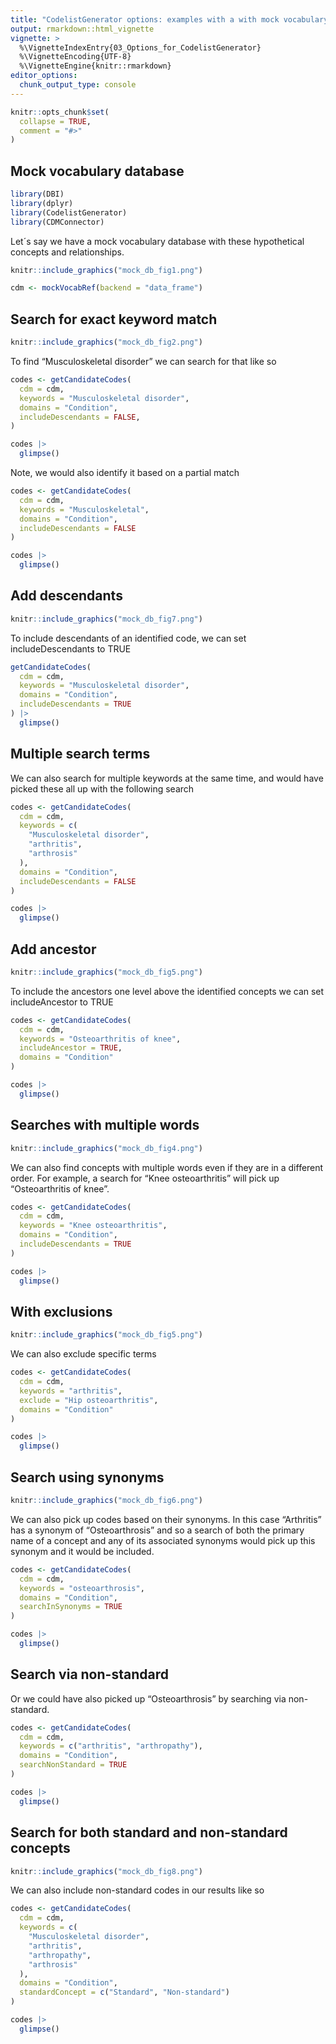 ---
title: "CodelistGenerator options: examples with a with mock vocabulary"
output: rmarkdown::html_vignette
vignette: >
  %\VignetteIndexEntry{03_Options_for_CodelistGenerator}
  %\VignetteEncoding{UTF-8}
  %\VignetteEngine{knitr::rmarkdown}
editor_options: 
  chunk_output_type: console
---

```{r, include = FALSE}
knitr::opts_chunk$set(
  collapse = TRUE,
  comment = "#>"
)
```

## Mock vocabulary database
```{r,  message=FALSE, warning=FALSE,echo=FALSE}
library(DBI)
library(dplyr)
library(CodelistGenerator)
library(CDMConnector)
```

Let´s say we have a mock vocabulary database with these hypothetical concepts and relationships.

```{r,echo=FALSE}
knitr::include_graphics("mock_db_fig1.png")
```

```{r,  message=FALSE, warning=FALSE,echo=FALSE, results='hide'}
cdm <- mockVocabRef(backend = "data_frame")
```

## Search for exact keyword match 
```{r,echo=FALSE}
knitr::include_graphics("mock_db_fig2.png")
```

To find "Musculoskeletal disorder" we can search for that like so 
```{r}
codes <- getCandidateCodes(
  cdm = cdm,
  keywords = "Musculoskeletal disorder",
  domains = "Condition",
  includeDescendants = FALSE,
)

codes |> 
  glimpse()
```

Note, we would also identify it based on a partial match
```{r}
codes <- getCandidateCodes(
  cdm = cdm,
  keywords = "Musculoskeletal",
  domains = "Condition",
  includeDescendants = FALSE
)

codes |> 
  glimpse()
```

## Add descendants
```{r,echo=FALSE}
knitr::include_graphics("mock_db_fig7.png")
```

To include descendants of an identified code, we can set includeDescendants to TRUE
```{r}
getCandidateCodes(
  cdm = cdm,
  keywords = "Musculoskeletal disorder",
  domains = "Condition",
  includeDescendants = TRUE
) |> 
  glimpse()
```

## Multiple search terms 
We can also search for multiple keywords at the same time, and would have picked these all up with the following search
```{r}
codes <- getCandidateCodes(
  cdm = cdm,
  keywords = c(
    "Musculoskeletal disorder",
    "arthritis",
    "arthrosis"
  ),
  domains = "Condition",
  includeDescendants = FALSE
)

codes |> 
  glimpse()
```

## Add ancestor
```{r, echo=FALSE}
knitr::include_graphics("mock_db_fig5.png")
```

To include the ancestors one level above the identified concepts we can set includeAncestor to TRUE

```{r}
codes <- getCandidateCodes(
  cdm = cdm,
  keywords = "Osteoarthritis of knee",
  includeAncestor = TRUE,
  domains = "Condition"
)

codes |> 
  glimpse()
```

## Searches with multiple words
```{r, echo=FALSE}
knitr::include_graphics("mock_db_fig4.png")
```

We can also find concepts with multiple words even if they are in a different order. For example, a search for "Knee osteoarthritis" will pick up "Osteoarthritis of knee".

```{r}
codes <- getCandidateCodes(
  cdm = cdm,
  keywords = "Knee osteoarthritis",
  domains = "Condition",
  includeDescendants = TRUE
)

codes |> 
  glimpse()
```


## With exclusions
```{r, echo=FALSE}
knitr::include_graphics("mock_db_fig5.png")
```

We can also exclude specific terms 

```{r}
codes <- getCandidateCodes(
  cdm = cdm,
  keywords = "arthritis",
  exclude = "Hip osteoarthritis",
  domains = "Condition"
)

codes |> 
  glimpse()
```

## Search using synonyms
```{r, echo=FALSE}
knitr::include_graphics("mock_db_fig6.png")
```

We can also pick up codes based on their synonyms. In this case "Arthritis" has a synonym of "Osteoarthrosis" and so a search of both the primary name of a concept and any of its associated synonyms would pick up this synonym and it would be included.

```{r}
codes <- getCandidateCodes(
  cdm = cdm,
  keywords = "osteoarthrosis",
  domains = "Condition",
  searchInSynonyms = TRUE
)

codes |> 
  glimpse()
```

## Search via non-standard
Or we could have also picked up "Osteoarthrosis" by searching via non-standard.

```{r}
codes <- getCandidateCodes(
  cdm = cdm,
  keywords = c("arthritis", "arthropathy"),
  domains = "Condition",
  searchNonStandard = TRUE
)

codes |> 
  glimpse()
```

## Search for both standard and non-standard concepts

```{r, echo=FALSE}
knitr::include_graphics("mock_db_fig8.png")
```

We can also include non-standard codes in our results like so

```{r}
codes <- getCandidateCodes(
  cdm = cdm,
  keywords = c(
    "Musculoskeletal disorder",
    "arthritis",
    "arthropathy",
    "arthrosis"
  ),
  domains = "Condition",
  standardConcept = c("Standard", "Non-standard")
)

codes |> 
  glimpse()
```
